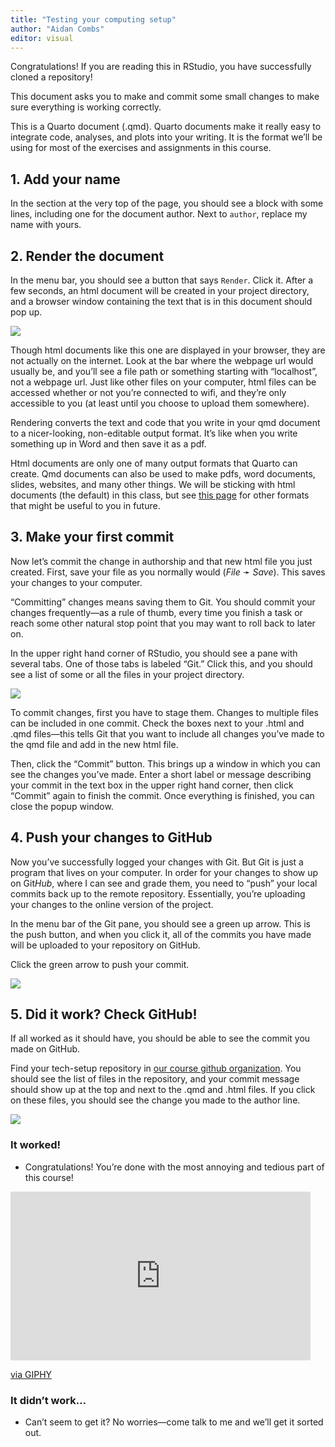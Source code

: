 ```yaml
---
title: "Testing your computing setup"
author: "Aidan Combs"
editor: visual
---
```


Congratulations! If you are reading this in RStudio, you have successfully cloned a repository!

This document asks you to make and commit some small changes to make sure everything is working correctly.

::: callout-note
This is a Quarto document (.qmd). Quarto documents make it really easy to integrate code, analyses, and plots into your writing. It is the format we'll be using for most of the exercises and assignments in this course.
:::

## 1. Add your name

In the section at the very top of the page, you should see a block with some lines, including one for the document author. Next to `author`, replace my name with yours.

## 2. Render the document

In the menu bar, you should see a button that says `Render`. Click it. After a few seconds, an html document will be created in your project directory, and a browser window containing the text that is in this document should pop up.

![](images/render.png)

::: callout-note
Though html documents like this one are displayed in your browser, they are not actually on the internet. Look at the bar where the webpage url would usually be, and you'll see a file path or something starting with "localhost", not a webpage url. Just like other files on your computer, html files can be accessed whether or not you're connected to wifi, and they're only accessible to you (at least until you choose to upload them somewhere).
:::

::: callout-note
Rendering converts the text and code that you write in your qmd document to a nicer-looking, non-editable output format. It's like when you write something up in Word and then save it as a pdf.

Html documents are only one of many output formats that Quarto can create. Qmd documents can also be used to make pdfs, word documents, slides, websites, and many other things. We will be sticking with html documents (the default) in this class, but see [this page](https://quarto.org/docs/output-formats/all-formats.html) for other formats that might be useful to you in future.
:::

## 3. Make your first commit

Now let's commit the change in authorship and that new html file you just created. First, save your file as you normally would (*File* ➛ *Save*). This saves your changes to your computer.

::: callout-note
"Committing" changes means saving them to Git. You should commit your changes frequently---as a rule of thumb, every time you finish a task or reach some other natural stop point that you may want to roll back to later on.
:::

In the upper right hand corner of RStudio, you should see a pane with several tabs. One of those tabs is labeled "Git." Click this, and you should see a list of some or all the files in your project directory.

![](images/git_pane.png)

To commit changes, first you have to stage them. Changes to multiple files can be included in one commit. Check the boxes next to your .html and .qmd files---this tells Git that you want to include all changes you've made to the qmd file and add in the new html file.

Then, click the "Commit" button. This brings up a window in which you can see the changes you've made. Enter a short label or message describing your commit in the text box in the upper right hand corner, then click "Commit" again to finish the commit. Once everything is finished, you can close the popup window.

## 4. Push your changes to GitHub

Now you've successfully logged your changes with Git. But Git is just a program that lives on your computer. In order for your changes to show up on Git*Hub*, where I can see and grade them, you need to "push" your local commits back up to the remote repository. Essentially, you're uploading your changes to the online version of the project.

In the menu bar of the Git pane, you should see a green up arrow. This is the push button, and when you click it, all of the commits you have made will be uploaded to your repository on GitHub.

Click the green arrow to push your commit.

![](images/push.png)

## 5. Did it work? Check GitHub!

If all worked as it should have, you should be able to see the commit you made on GitHub.

Find your tech-setup repository in [our course github organization](https://github.com/soc333-sum23). You should see the list of files in the repository, and your commit message should show up at the top and next to the .qmd and .html files. If you click on these files, you should see the change you made to the author line.

![](images/successful_commit.png)

### It worked!

-   Congratulations! You're done with the most annoying and tedious part of this course!

```{=html}
<iframe src="https://giphy.com/embed/t3sZxY5zS5B0z5zMIz" width="480" height="270" frameBorder="0" class="giphy-embed" allowFullScreen></iframe><p><a href="https://giphy.com/gifs/nhl-sports-hockey-fan-t3sZxY5zS5B0z5zMIz">via GIPHY</a></p>
```
### It didn't work...

-   Can't seem to get it? No worries---come talk to me and we'll get it sorted out.
